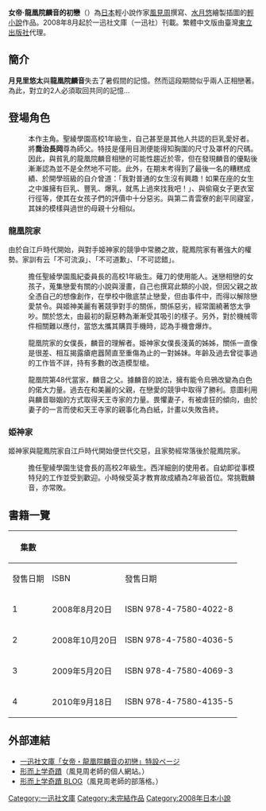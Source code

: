 {{unreferenced|time=2011-11-04T07:57:16+00:00}}
{{Infobox animanga/Headerofja
|標題= 女帝‧龍凰院麟音的初戀
|圖像= Zyotei Ryuuouin Rinne no Hacukoi.jpg
|尺寸= 200px
|說明= 《女帝·龍凰院麟音的初戀》第1本輕小說封面
|日文名稱= 女帝・龍凰院麟音の初恋
|英文名稱= 
|假名= 
|羅馬字= Zyotei Ryuuouin Rinne no Hacukoi
|類型= 
}}
{{Infobox animanga/name
|作品原名= {{lang|ja|女帝・龍凰院麟音の初恋}}
|官方譯名= 
|正式譯名= {{flagicon|Taiwan}} {{flagicon|HK}} 女帝‧龍凰院麟音的初戀
|常用譯名= 
}}
{{Infobox animanga/Novel
|輕小說= yes
|作者= [[風見周|風見周]]
|插圖= [[水月悠|水月悠]]
|出版社= {{flagicon|Japan}} [[一迅社|一迅社]]<br/>{{flagicon|Taiwan}} {{flagicon|HK}} [[東立出版社|東立出版社]]
|連載雜誌= 
|label= {{flagicon|Japan}} [[一迅社文庫|一迅社文庫]]<br/>{{flagicon|Taiwan}} 輕小說
|開始= 2008年8月
|結束=
|冊數= {{flagicon|Japan}} 4卷（2010年9月）<br/>{{flagicon|Taiwan}} {{flagicon|HK}} 現譯4卷
}}
{{Infobox animanga/Footerofja}}

'''女帝‧龍凰院麟音的初戀'''（{{lang-ja|'''女帝・龍凰院麟音の初恋'''}}）為[[日本|日本]]輕小說作家[[風見周|風見周]]撰寫、[[水月悠|水月悠]]繪製插圖的[[輕小說|輕小說]]作品。2008年8月起於一迅社文庫（一迅社）刊載。繁體中文版由臺灣[[東立出版社|東立出版社]]代理。

== 簡介 ==
{{more plot}}
'''月見里悠太'''與'''龍凰院麟音'''失去了暑假間的記憶。然而這段期間似乎兩人正相戀著。為此，對立的2人必須取回共同的記憶…

== 登場角色 ==

; {{nihongo|月見里 悠太|やまなし ゆうた}}
: 本作主角。聖綾學園高校1年級生，自己甚至是其他人共認的巨乳愛好者。將'''喬治長岡'''尊為師父。特技是僅用目測便能得知胸圍的尺寸及罩杯的尺碼。因此，與貧乳的龍凰院麟音相戀的可能性趨近於零，但在發現麟音的優點後漸漸認為並不是全然地不可能。此外，在期末考得到了最後一名的糟糕成績、於開學班級的自介曾道：「我對普通的女生沒有興趣！如果在座的女生之中誰擁有巨乳、豐乳、爆乳，就馬上過來找我吧！」、與偷窺女子更衣室行徑等，使其在女孩子們的評價中十分惡劣。與第二青雲寮的創平同寢室，其妹的模樣與過世的母親十分相似。

=== 龍凰院家 ===

由於自江戶時代開始，與對手姬神家的競爭中常勝之故，龍鳳院家有著強大的權勢。家訓有云「不可流淚」、「不可道歉」、「不可認錯」。

; {{nihongo|龍凰院 麟音|りゅうおういん りんね}}
: 擔任聖綾學園風紀委員長的高校1年級生。薙刀的使用能人。迷戀相戀的女孩子，蒐集戀愛有關的小說與漫畫，自己也撰寫此類的小說，但因父親之故全憑自己的想像創作，在學校中徹底禁止戀愛，但由事件中，而得以解除戀愛禁令。與姬神美麗有著競爭對手的關係，關係惡劣，經常圍繞著悠太爭吵。關於悠太，由最初的厭惡轉為漸漸受其吸引的樣子。另外，對於機械零件相關難以應付，當悠太攜其購買手機時，認為手機會爆炸。

; {{nihongo|蘇芳|すおう}}
: 龍凰院家的女僕長，麟音的理解者。姫神家女僕長淺黃的姊姊，關係一直像是很差、相互揭露瘡疤囂鬧直至重傷為止的一對姊妹。年齡及過去曾從事過的工作皆不詳，持有多數的改造模型槍。

; {{nihongo|龍凰院 虎凰|りゅうおういん こおう}}
: 龍凰院第48代當家，麟音之父。據麟音的說法，擁有能令烏鴉改變為白色的偌大力量。過去在和美麗的父親，在戀愛的競爭中取得了勝利。意圖利用與麟音聯姻的方式取得天王寺家的力量。畏懼妻子，有被虐狂的傾向，由於妻子的一言而使和天王寺家的親事化為白紙，計畫以失敗告終。

=== 姫神家 ===

姬神家與龍鳳院家自江戶時代開始便世代交惡，且家勢經常落後於龍鳳院家。

; {{nihongo|姬神美麗|ひめがみ みれい}}
: 擔任聖綾學園生徒會長的高校2年級生。西洋細劍的使用者。自幼即從事模特兒的工作並受到歡迎。小時候受英才教育故成績為2年級首位。常挑戰麟音，亦常敗。

== 書籍一覽 ==
{| class="wikitable" style="margin:auto; font-size:small;"
!rowspan="2"|集數
!colspan="2"|{{JPN}}
!colspan="2"|{{TWN}} {{HK}}
|-
!發售日期!!ISBN!!發售日期!!ISBN
|-
| 1
| 2008年8月20日
| ISBN 978-4-7580-4022-8
| 2011年8月4日
| ISBN 978-986-10-8314-8
|-
| 2
| 2008年10月20日
| ISBN 978-4-7580-4036-5
| 2012年1月2日
| ISBN 978-986-10-9234-8
|-
| 3
| 2009年5月20日
| ISBN 978-4-7580-4069-3
| 2012年5月10日
| ISBN 978-986-10-9948-4
|-
| 4
| 2010年9月18日
| ISBN 978-4-7580-4135-5
| 2013年4月29日
| ISBN 978-986-33-2363-1
|}

==外部連結==
* [http://www.ichijinsha.co.jp/novel/special/rinne/ 一迅社文庫「女帝・龍凰院麟音の初戀」特設ページ]{{Wayback|url=http://www.ichijinsha.co.jp/novel/special/rinne/ |date=20111012071756 }} {{ja icon}}
* [https://web.archive.org/web/20111204101841/http://meguru.moo.jp/ 形而上学奇蹟]（風見周老師的個人網站。）{{ja icon}}
* [https://web.archive.org/web/20111103065035/http://blog.meguru.moo.jp/ 形而上学奇蹟 BLOG]（風見周老師的部落格。）{{ja icon}}

{{DEFAULTSORT:Zyotei Ryuuouin Rinne no Hacukoi}}

[[Category:一迅社文庫|Category:一迅社文庫]]
[[Category:未完結作品|Category:未完結作品]]
[[Category:2008年日本小說|Category:2008年日本小說]]